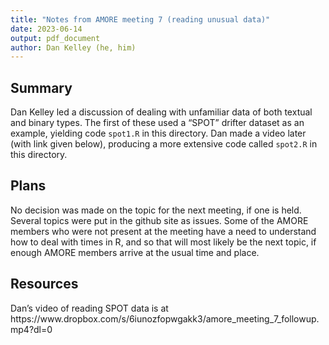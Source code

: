 ```yaml
---
title: "Notes from AMORE meeting 7 (reading unusual data)"
date: 2023-06-14
output: pdf_document
author: Dan Kelley (he, him)
---
```


## Summary

Dan Kelley led a discussion of dealing with unfamiliar data of both textual and
binary types. The first of these used a "SPOT" drifter dataset as an example,
yielding code `spot1.R` in this directory. Dan made a video later (with link
given below), producing a more extensive code called `spot2.R` in this
directory.

## Plans

No decision was made on the topic for the next meeting, if one is held.  Several
topics were put in the github site as issues.  Some of the AMORE members who
were not present at the meeting have a need to understand how to deal with times
in R, and so that will most likely be the next topic, if enough AMORE members
arrive at the usual time and place.

## Resources

Dan's video of reading SPOT data is at
https://www.dropbox.com/s/6iunozfopwgakk3/amore_meeting_7_followup.mp4?dl=0
